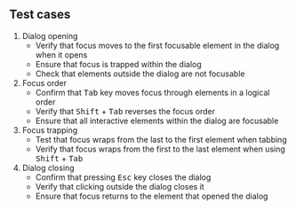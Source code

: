 ## Test cases

1. Dialog opening
   - Verify that focus moves to the first focusable element in the dialog when it opens
   - Ensure that focus is trapped within the dialog
   - Check that elements outside the dialog are not focusable
1. Focus order
   - Confirm that <kbd>Tab</kbd> key moves focus through elements in a logical order
   - Verify that <kbd>Shift</kbd> + <kbd>Tab</kbd> reverses the focus order
   - Ensure that all interactive elements within the dialog are focusable
1. Focus trapping
   - Test that focus wraps from the last to the first element when tabbing
   - Verify that focus wraps from the first to the last element when using <kbd>Shift</kbd> + <kbd>Tab</kbd>
1. Dialog closing
   - Confirm that pressing <kbd>Esc</kbd> key closes the dialog
   - Verify that clicking outside the dialog closes it
   - Ensure that focus returns to the element that opened the dialog
